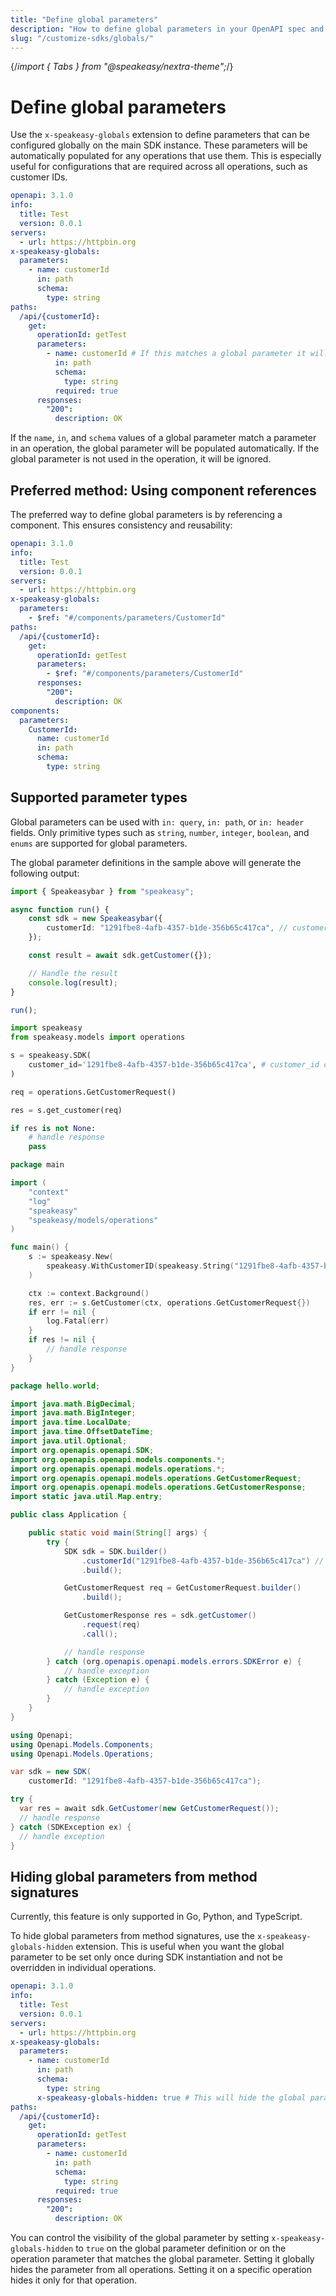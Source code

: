 ```yaml
---
title: "Define global parameters"
description: "How to define global parameters in your OpenAPI spec and automatically populate related operation parameters."
slug: "/customize-sdks/globals/"
---
```


{/*import { Tabs } from "@speakeasy/nextra-theme";*/}
 

# Define global parameters

Use the `x-speakeasy-globals` extension to define parameters that can be configured globally on the main SDK instance. These parameters will be automatically populated for any operations that use them. This is especially useful for configurations that are required across all operations, such as customer IDs.

```yaml
openapi: 3.1.0
info:
  title: Test
  version: 0.0.1
servers:
  - url: https://httpbin.org
x-speakeasy-globals:
  parameters:
    - name: customerId
      in: path
      schema:
        type: string
paths:
  /api/{customerId}:
    get:
      operationId: getTest
      parameters:
        - name: customerId # If this matches a global parameter it will be populated automatically
          in: path
          schema:
            type: string
          required: true
      responses:
        "200":
          description: OK
```

If the `name`, `in`, and `schema` values of a global parameter match a parameter in an operation, the global parameter will be populated automatically. If the global parameter is not used in the operation, it will be ignored.

## Preferred method: Using component references

The preferred way to define global parameters is by referencing a component. This ensures consistency and reusability:

```yaml
openapi: 3.1.0
info:
  title: Test
  version: 0.0.1
servers:
  - url: https://httpbin.org
x-speakeasy-globals:
  parameters:
    - $ref: "#/components/parameters/CustomerId"
paths:
  /api/{customerId}:
    get:
      operationId: getTest
      parameters:
        - $ref: "#/components/parameters/CustomerId"
      responses:
        "200":
          description: OK
components:
  parameters:
    CustomerId:
      name: customerId
      in: path
      schema:
        type: string
```

## Supported parameter types

Global parameters can be used with `in: query`, `in: path`, or `in: header` fields. Only primitive types such as `string`, `number`, `integer`, `boolean`, and `enums` are supported for global parameters.

The global parameter definitions in the sample above will generate the following output:

<div className="Tabs" data-items="['TypeScript', 'Python', 'Go', 'Java', 'C#']">

<div className="TabsTab">

```typescript
import { Speakeasybar } from "speakeasy";

async function run() {
    const sdk = new Speakeasybar({
        customerId: "1291fbe8-4afb-4357-b1de-356b65c417ca", // customerId can be set when instantiating the SDK and is used for all compatible operations
    });

    const result = await sdk.getCustomer({});

    // Handle the result
    console.log(result);
}

run();
```

</div>

<div className="TabsTab">

```python
import speakeasy
from speakeasy.models import operations

s = speakeasy.SDK(
    customer_id='1291fbe8-4afb-4357-b1de-356b65c417ca', # customer_id can be set when instantiating the SDK and is used for all compatible operations
)

req = operations.GetCustomerRequest()

res = s.get_customer(req)

if res is not None:
    # handle response
    pass
```

</div>

<div className="TabsTab">

```go
package main

import (
	"context"
	"log"
	"speakeasy"
	"speakeasy/models/operations"
)

func main() {
	s := speakeasy.New(
		speakeasy.WithCustomerID(speakeasy.String("1291fbe8-4afb-4357-b1de-356b65c417ca")), // CustomerID can be set when instantiating the SDK and is used for all compatible operations
	)

	ctx := context.Background()
	res, err := s.GetCustomer(ctx, operations.GetCustomerRequest{})
	if err != nil {
		log.Fatal(err)
	}
	if res != nil {
		// handle response
	}
}
```

</div>

<div className="TabsTab">

```java
package hello.world;

import java.math.BigDecimal;
import java.math.BigInteger;
import java.time.LocalDate;
import java.time.OffsetDateTime;
import java.util.Optional;
import org.openapis.openapi.SDK;
import org.openapis.openapi.models.components.*;
import org.openapis.openapi.models.operations.*;
import org.openapis.openapi.models.operations.GetCustomerRequest;
import org.openapis.openapi.models.operations.GetCustomerResponse;
import static java.util.Map.entry;

public class Application {

    public static void main(String[] args) {
        try {
            SDK sdk = SDK.builder()
                .customerId("1291fbe8-4afb-4357-b1de-356b65c417ca") // customerId can be set when instantiating the SDK and is used for all compatible operations
                .build();

            GetCustomerRequest req = GetCustomerRequest.builder()
                .build();

            GetCustomerResponse res = sdk.getCustomer()
                .request(req)
                .call();

            // handle response
        } catch (org.openapis.openapi.models.errors.SDKError e) {
            // handle exception
        } catch (Exception e) {
            // handle exception
        }
    }
}
```

</div>

<div className="TabsTab">

```csharp
using Openapi;
using Openapi.Models.Components;
using Openapi.Models.Operations;

var sdk = new SDK(
    customerId: "1291fbe8-4afb-4357-b1de-356b65c417ca");

try {
  var res = await sdk.GetCustomer(new GetCustomerRequest());
  // handle response
} catch (SDKException ex) {
  // handle exception
}
```

</div>

</div>

## Hiding global parameters from method signatures

<div className="Callout" data-variant="warning" data-title="Limited Support">
  Currently, this feature is only supported in Go, Python, and TypeScript.
</div>

To hide global parameters from method signatures, use the `x-speakeasy-globals-hidden` extension. This is useful when you want the global parameter to be set only once during SDK instantiation and not be overridden in individual operations.

```yaml
openapi: 3.1.0
info:
  title: Test
  version: 0.0.1
servers:
  - url: https://httpbin.org
x-speakeasy-globals:
  parameters:
    - name: customerId
      in: path
      schema:
        type: string
      x-speakeasy-globals-hidden: true # This will hide the global parameter from all operations
paths:
  /api/{customerId}:
    get:
      operationId: getTest
      parameters:
        - name: customerId
          in: path
          schema:
            type: string
          required: true
      responses:
        "200":
          description: OK
```

You can control the visibility of the global parameter by setting `x-speakeasy-globals-hidden` to `true` on the global parameter definition or on the operation parameter that matches the global parameter. Setting it globally hides the parameter from all operations. Setting it on a specific operation hides it only for that operation.
